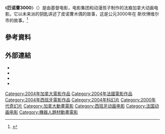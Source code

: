 {{Infobox film
| name = 匹诺曹3000
| original_name = {{lang|en|''Pinocchio 3000}}
| director = 丹尼尔·罗比绍
| producer = 路易斯·杜奎特
| writer = 克劳德·斯卡索<br>彼得·斯瓦特克
| music = 詹姆斯·盖尔芬德
| editing = 克劳黛特·达芙
| studio = 电影集团<br>电影胶片<Br />动漫孩子
| distributor = 基督电影
| released = {{Film date|2004|7|9}}
| runtime = 79分鐘
| country = {{加拿大}}<Br />{{法国}}<Br />{{西班牙}}
| language = [[英语|英语]]
| budget =$12,000,000
| gross = $15,485,280
}}
《'''匹诺曹3000'''》（{{lang-en|''Pinocchio 3000''}}）是由基督电影，电影集团和动漫孩子制作的法裔加拿大动画电影。它以未来派的钥匙讲述了皮诺曹木偶的故事，这是公元3000年在
斯坎博维尔市的故事。<ref>{{Cite web|url=https://movie.xunlei.com/movies/10001|title=皮诺曹3000|皮诺曹3000简介|皮诺曹3000剧情介绍|皮诺曹3000迅雷资源|website=movie.xunlei.com|accessdate=2020-06-30|archive-date=2020-06-29|archive-url=https://web.archive.org/web/20200629014903/https://movie.xunlei.com/movies/10001|dead-url=no}}</ref>

==參考資料==
{{Reflist}}

== 外部連結 ==
* {{IMDb title|0332318|匹诺曹3000}}
* {{Rotten-tomatoes|匹诺曹3000}}
* {{amg movie|315823|匹诺曹3000}}
* {{douban|1309188}}

{{Portal bar|加拿大|西班牙|法国|電影|動漫}}
[[Category:2004年加拿大電影作品|Category:2004年加拿大電影作品]]
[[Category:2004年法國電影作品|Category:2004年法國電影作品]]
[[Category:2004年西班牙電影作品|Category:2004年西班牙電影作品]]
[[Category:2004年科幻片|Category:2004年科幻片]]
[[Category:2000年代奇幻片|Category:2000年代奇幻片]]
[[Category:加拿大動畫電影|Category:加拿大動畫電影]]
[[Category:西班牙动画电影|Category:西班牙动画电影]]
[[Category:法国动画电影|Category:法国动画电影]]
[[Category:機器人題材動畫電影|Category:機器人題材動畫電影]]